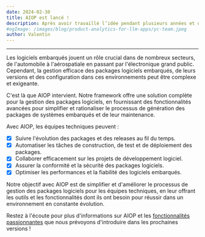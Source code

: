 ```yaml
---
date: 2024-02-30
title: AIOP est lancé !
description: Après avoir travaillé l’idée pendant plusieurs années et développé la version actuelle pendant 3 mois nous sommes ravis de lancer AIOP, un Framework de gestion de packages et de ses releases pour les équipes techniques spécialisés dans le système embarqué.
#ogImage: /images/blog/product-analytics-for-llm-apps/yc-team.jpeg
author: Valentin
---
```



<ChangelogHeader />

---

Les logiciels embarqués jouent un rôle crucial dans de nombreux secteurs, de l'automobile à l'aérospatiale en passant par l'électronique grand public. Cependant, la gestion efficace des packages logiciels embarqués, de leurs versions et des configuration dans ces environnements peut être complexe et exigeante.

C'est là que AIOP intervient. Notre framework offre une solution complète pour la gestion des packages logiciels, en fournissant des fonctionnalités avancées pour simplifier et rationaliser le processus de génération des packages de systèmes embarqués et de leur maintenance.

Avec AIOP, les équipes techniques peuvent :
- [x] Suivre l'évolution des packages et des releases au fil du temps.
- [x] Automatiser les tâches de construction, de test et de déploiement des packages.
- [x] Collaborer efficacement sur les projets de développement logiciel.
- [x] Assurer la conformité et la sécurité des packages logiciels.
- [x] Optimiser les performances et la fiabilité des logiciels embarqués.

Notre objectif avec AIOP est de simplifier et d'améliorer le processus de gestion des packages logiciels pour les équipes techniques, en leur offrant les outils et les fonctionnalités dont ils ont besoin pour réussir dans un environnement en constante évolution.

Restez à l'écoute pour plus d'informations sur AIOP et les [fonctionnalités passionnantes](/roadmap) que nous prévoyons d'introduire dans les prochaines versions !

<ProductUpdateSignup source="changelog" />